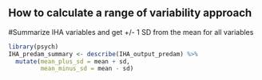 ## How to calculate a range of variability approach ##


#Summarize IHA variables and get +/- 1 SD from the mean for all variables
```r

library(psych)
IHA_predam_summary <- describe(IHA_output_predam) %>%
  mutate(mean_plus_sd = mean + sd,
         mean_minus_sd = mean - sd)  

```


```r


```


```r


```


```r
```

